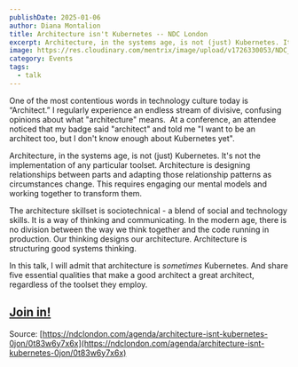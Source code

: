 ```yaml
---
publishDate: 2025-01-06
author: Diana Montalion
title: Architecture isn't Kubernetes -- NDC London
excerpt: Architecture, in the systems age, is not (just) Kubernetes. It is is designing relationships between parts (people and tech parts) then adapting those relationship patterns as circumstances change.
image: https://res.cloudinary.com/mentrix/image/upload/v1726330053/NDC_London_g5o89a.png
category: Events
tags:
  - talk
---
```



One of the most contentious words in technology culture today is “Architect.” I regularly experience an endless stream of divisive, confusing opinions about what "architecture" means.  At a conference, an attendee noticed that my badge said "architect" and told me "I want to be an architect too, but I don't know enough about Kubernetes yet".

Architecture, in the systems age, is not (just) Kubernetes. It's not the implementation of any particular toolset. Architecture is designing relationships between parts and adapting those relationship patterns as circumstances change. This requires engaging our mental models and working together to transform them.

The architecture skillset is sociotechnical - a blend of social and technology skills. It is a way of thinking and communicating. In the modern age, there is no division between the way we think together and the code running in production. Our thinking designs our architecture. Architecture is structuring good systems thinking.

In this talk, I will admit that architecture is _sometimes_ Kubernetes. And share five essential qualities that make a good architect a great architect, regardless of the toolset they employ.

<YouTube id="yMU6wbXtFso" />

## [Join in!](https://ndclondon.com/)

Source: [https://ndclondon.com/agenda/architecture-isnt-kubernetes-0jon/0t83w6y7x6x](https://ndclondon.com/agenda/architecture-isnt-kubernetes-0jon/0t83w6y7x6x)
